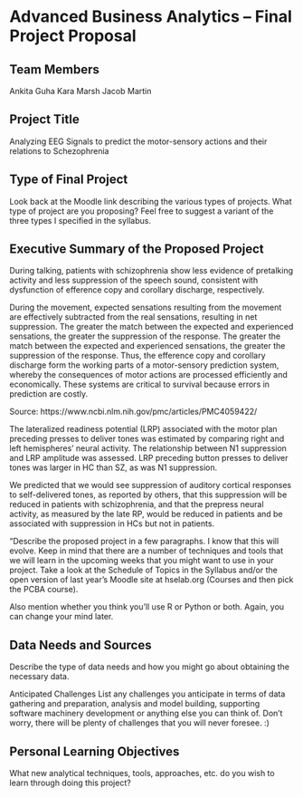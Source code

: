 
Advanced Business Analytics – Final Project Proposal
====================================================

Team Members
------------
Ankita Guha
Kara Marsh
Jacob Martin

Project Title
-------------
Analyzing EEG Signals to predict the motor-sensory actions and their relations to Schezophrenia 

Type of Final Project
---------------------
Look back at the Moodle link describing the various types of projects. 
What type of project are you proposing? Feel free to suggest a variant 
of the three types I specified in the syllabus. 

Executive Summary of the Proposed Project
-----------------------------------------
During talking, patients with schizophrenia show less evidence of pretalking activity and less suppression of the speech sound, consistent with dysfunction of efference copy and corollary discharge, respectively.

During the movement, expected sensations resulting from the movement are effectively subtracted from the real sensations, resulting in net suppression. The greater the match between the expected and experienced sensations, the greater the suppression of the response. The greater the match between the expected and experienced sensations, the greater the suppression of the response. Thus, the efference copy and corollary discharge form the working parts of a motor-sensory prediction system, whereby the consequences of motor actions are processed efficiently and economically. These systems are critical to survival because errors in prediction are costly. 

Source: https://www.ncbi.nlm.nih.gov/pmc/articles/PMC4059422/

The lateralized readiness potential (LRP) associated with the motor plan preceding presses to deliver tones was estimated by comparing right and left hemispheres’ neural activity. The relationship between N1 suppression and LRP amplitude was assessed. LRP preceding button presses to deliver tones was larger in HC than SZ, as was N1 suppression.

We predicted that we would see suppression of auditory cortical responses to self-delivered tones, as reported by others, that this suppression will be reduced in patients with schizophrenia, and that the prepress neural activity, as measured by the late RP, would be reduced in patients and be associated with suppression in HCs but not in patients.

"Describe the proposed project in a few paragraphs. I know that this will evolve.
Keep in mind that there are a number of techniques and tools that we 
will learn in the upcoming weeks that you might want to use in your project. 
Take a look at the Schedule of Topics in the Syllabus and/or the 
open version of last year's Moodle site at hselab.org (Courses and then
pick the PCBA course).

Also mention whether you think you'll use R or Python or both. Again,
you can change your mind later.


Data Needs and Sources
-----------------------
Describe the type of data needs and how you might go about obtaining the necessary data. 

Anticipated Challenges
List any challenges you anticipate in terms of data gathering and preparation,
analysis and model building, supporting software machinery development 
or anything else you can think of. Don’t worry, there will be plenty 
of challenges that you will never foresee. :)

Personal Learning Objectives
----------------------------
What new analytical techniques, tools, approaches, etc. do you wish 
to learn through doing this project? 
